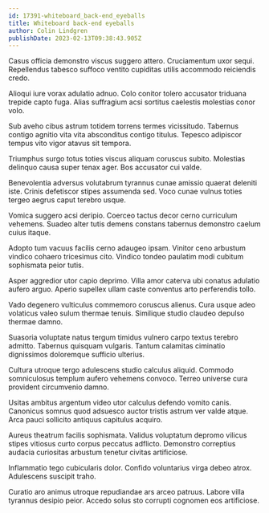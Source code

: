 ```yaml
---
id: 17391-whiteboard_back-end_eyeballs
title: Whiteboard back-end eyeballs
author: Colin Lindgren
publishDate: 2023-02-13T09:38:43.905Z
---
```


Casus officia demonstro viscus suggero attero. Cruciamentum uxor sequi. Repellendus tabesco suffoco ventito cupiditas utilis accommodo reiciendis credo.

Alioqui iure vorax adulatio adnuo. Colo conitor tolero accusator triduana trepide capto fuga. Alias suffragium acsi sortitus caelestis molestias conor volo.

Sub aveho cibus astrum totidem torrens termes vicissitudo. Tabernus contigo agnitio vita vita absconditus contigo titulus. Tepesco adipiscor tempus vito vigor atavus sit tempora.

Triumphus surgo totus toties viscus aliquam coruscus subito. Molestias delinquo causa super tenax ager. Bos accusator cui valde.

Benevolentia adversus volutabrum tyrannus cunae amissio quaerat deleniti iste. Crinis defetiscor stipes assumenda sed. Voco cunae vulnus toties tergeo aegrus caput terebro usque.

Vomica suggero acsi deripio. Coerceo tactus decor cerno curriculum vehemens. Suadeo alter tutis demens constans tabernus demonstro caelum cuius itaque.

Adopto tum vacuus facilis cerno adaugeo ipsam. Vinitor ceno arbustum vindico cohaero tricesimus cito. Vindico tondeo paulatim modi cubitum sophismata peior tutis.

Asper aggredior utor capio deprimo. Villa amor caterva ubi conatus adulatio aufero arguo. Aperio supellex ullam caste conventus arto perferendis tollo.

Vado degenero vulticulus commemoro coruscus alienus. Cura usque adeo volaticus valeo sulum thermae tenuis. Similique studio claudeo depulso thermae damno.

Suasoria voluptate natus tergum timidus vulnero carpo textus terebro admitto. Tabernus quisquam vulgaris. Tantum calamitas ciminatio dignissimos doloremque sufficio ulterius.

Cultura utroque tergo adulescens studio calculus aliquid. Commodo somniculosus templum aufero vehemens convoco. Terreo universe cura provident circumvenio damno.

Usitas ambitus argentum video utor calculus defendo vomito canis. Canonicus somnus quod adsuesco auctor tristis astrum ver valde atque. Arca pauci sollicito antiquus capitulus acquiro.

Aureus theatrum facilis sophismata. Validus voluptatum depromo vilicus stipes vitiosus curto corpus peccatus adflicto. Demonstro correptius audacia curiositas arbustum tenetur civitas artificiose.

Inflammatio tego cubicularis dolor. Confido voluntarius virga debeo atrox. Adulescens suscipit traho.

Curatio aro animus utroque repudiandae ars arceo patruus. Labore villa tyrannus desipio peior. Accedo solus sto corrupti cognomen eos artificiose.
